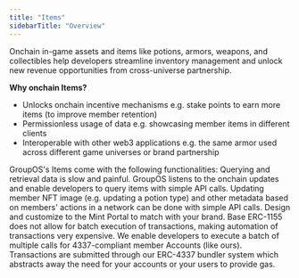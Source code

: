 ```yaml
---
title: "Items"
sidebarTitle: "Overview"
---
```


Onchain in-game assets and items like potions, armors, weapons, and collectibles help developers streamline inventory management and unlock new revenue opportunities from cross-universe partnership.

**Why onchain Items?**

- Unlocks onchain incentive mechanisms e.g. stake points to earn more items (to improve member retention)
- Permissionless usage of data e.g. showcasing member items in different clients
- Interoperable with other web3 applications e.g. the same armor used across different game universes or brand partnership

GroupOS's Items come with the following functionalities:
<CardGroup cols={1}>
  <Card title="Badges Querying and Retrieval" icon="square-1" color="#ad72ff">
    Querying and retrieval data is slow and painful. GroupOS listens to the onchain updates and enable developers to query items with simple API calls. 
  </Card>
  <Card title="Dynamic Metadata Updates" icon="square-2" color="#ad72ff">
    Updating member NFT image (e.g. updating a potion type) and other metadata based on members' actions in a network can be done with simple API calls. 
  </Card>
  <Card title="Brandable Mint Portal" icon="square-3" color="#ad72ff">
    Design and customize to the Mint Portal to match with your brand. 
  </Card>
  <Card title="Batched Execution" icon="square-4" color="#ad72ff">
    Base ERC-1155 does not allow for batch execution of transactions, making automation of transactions very expensive. We enable developers to execute a batch of multiple calls for 4337-compliant member Accounts (like ours). Transactions are submitted through our ERC-4337 bundler system which abstracts away the need for your accounts or your users to provide gas.
  </Card>

</CardGroup>
